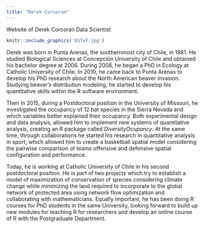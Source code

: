 ```yaml
---
title: "Derek Corcoran"
---
```


Website of Derek Corcoran Data Scientist

```r
knitr::include_graphics('GSTxF.jpg')
```

Derek was born in Punta Arenas, the southernmost city of Chile, in 1981. He studied Biological Sciences at Concepción University of Chile and obtained his bachelor degree at 2006. During 2008, he began a PhD in Ecology at Catholic University of Chile. In 2010, he came back to Punta Arenas to develop his PhD research about the North American beaver invasion. Studying beaver’s distribution modeling, he started to develop his quantitative skills within the R software environment.

Then in 2015, during a Postdoctoral position in the University of Missouri, he investigated the occupancy of 12 bat species in the Sierra Nevada and which variables better explained their occupancy. Both experimental design and data analysis, allowed him to implement new systems of quantitative analysis, creating an R package called *DiversityOcupancy*. At the same time, through collaborations he started his research in quantitative analysis in sport, which allowed him to create a basketball spatial model considering the pairwise comparison of teams offensive and defensive spatial configuration and performance.

Today, he is working at Catholic University of Chile in his second postdoctoral position. He is part of two projects which try to establish a model of maximization of conservation of species considering climate change while minimizing the land required to incorporate to the global network of protected area using network flow optimization and collaborating with mathematicians. Equally important, he has been doing R courses for PhD students in the same University, looking forward to build up new modules for teaching R for researchers and develop an online course of R with the Postgraduate Department.